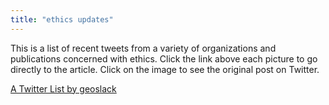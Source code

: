 ```yaml
---
title: "ethics updates"
---
```


This is a list of recent tweets from a variety of organizations and publications concerned with ethics. Click the link above each picture to go directly to the article. Click on the image to see the original post on Twitter.

<div class="widget">
<a class="twitter-timeline" data-theme="dark" data-width="600" data-height="800" href="https://twitter.com/geoslack/lists/ethics?ref_src=twsrc%5Etfw">A Twitter List by geoslack</a> <script async src="https://platform.twitter.com/widgets.js" charset="utf-8"></script>
</div>